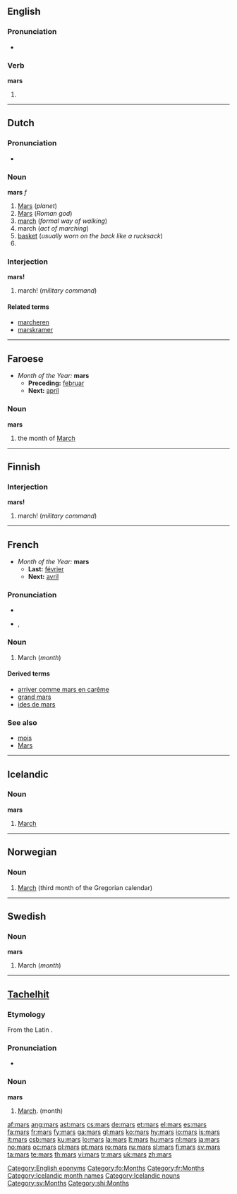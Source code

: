 {{wikipedia|dab=mars (disambiguation)}}
{{also|Mars}}
==English==

===Pronunciation===
* {{audio|en-us-mars.ogg|Audio (US)}}

===Verb===
'''mars'''

# {{third person singular of|[[mar]]}}

[[Category:English eponyms]]

----

==Dutch==

===Pronunciation===
* {{audio|Nl-mars.ogg|audio}}

===Noun===
'''mars''' ''f''

# [[Mars]] (''planet'')
# [[Mars]] (''Roman god'')
# [[march]] (''formal way of walking'')
# march (''act of marching'')
# [[basket]] (''usually worn on the back like a rucksack'')
# <!--requires a translation: top?  the platform at the top of the lower mast of a sailing ship ''(nautical)''-->

===Interjection===
'''mars!'''

# march! (''military command'')

====Related terms====
* [[marcheren]]
* [[marskramer]]

----

==Faroese==
* ''Month of the Year:'' '''mars'''
** '''Preceding:''' [[februar]]
** '''Next:''' [[apríl]]

===Noun===
'''mars''' {{m}}

# the month of [[March]]

[[Category:fo:Months]]

----

==Finnish==

===Interjection===
'''mars!'''

# march! (''military command'')

----

==French==
* ''Month of the Year:'' '''mars'''
** '''Last:''' [[février]]
** '''Next:''' [[avril]]

===Pronunciation===
* {{audio|Fr-mars.ogg|audio}}
* {{IPA|/maʁs/|lang=fr}}, {{SAMPA|/maRs/}}

===Noun===
{{fr-noun|m|-}}

# March (''month'')

====Derived terms====
* [[arriver comme mars en carême]]
* [[grand mars]]
* [[ides de mars]]

===See also===
* [[mois]]
* [[Mars]]

[[Category:fr:Months]]

----

==Icelandic==

===Noun===
'''mars'''

# [[March]]

[[Category:Icelandic month names]]
[[Category:Icelandic nouns]]

----

==Norwegian==

===Noun===
{{infl|no|noun}}

# [[March]] (third month of the Gregorian calendar)

{{tbot entry|Norwegian|March|2008|April|no}}

----

==Swedish==

===Noun===
'''mars'''

# March (''month'')

[[Category:sv:Months]]

----

==[[Tachelhit]]==

===Etymology===
From the Latin {{term|martius|mārtius|lang=la}}.

===Pronunciation===
* {{audio|Sv-mars.ogg|audio}}

===Noun===
'''mars'''

# [[March]]. (month)

[[Category:shi:Months]]

[[af:mars]]
[[ang:mars]]
[[ast:mars]]
[[cs:mars]]
[[de:mars]]
[[et:mars]]
[[el:mars]]
[[es:mars]]
[[fa:mars]]
[[fr:mars]]
[[fy:mars]]
[[ga:mars]]
[[gl:mars]]
[[ko:mars]]
[[hy:mars]]
[[io:mars]]
[[is:mars]]
[[it:mars]]
[[csb:mars]]
[[ku:mars]]
[[lo:mars]]
[[la:mars]]
[[lt:mars]]
[[hu:mars]]
[[nl:mars]]
[[ja:mars]]
[[no:mars]]
[[oc:mars]]
[[pl:mars]]
[[pt:mars]]
[[ro:mars]]
[[ru:mars]]
[[sl:mars]]
[[fi:mars]]
[[sv:mars]]
[[ta:mars]]
[[te:mars]]
[[th:mars]]
[[vi:mars]]
[[tr:mars]]
[[uk:mars]]
[[zh:mars]]